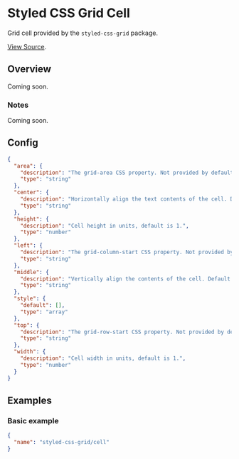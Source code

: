 <Meta title="WordPress Components|Styled Css Grid Cell" />

# Styled CSS Grid Cell
Grid cell provided by the `styled-css-grid` package.

[View Source](https://github.com/alleyinteractive/wp-irving/tree/master/inc/components/components/styled-css-grid-cell).

## Overview
Coming soon.

### Notes
Coming soon.

## Config
```json
{
  "area": {
    "description": "The grid-area CSS property. Not provided by default.",
    "type": "string"
  },
  "center": {
    "description": "Horizontally align the text contents of the cell. Default is false.",
    "type": "string"
  },
  "height": {
    "description": "Cell height in units, default is 1.",
    "type": "number"
  },
  "left": {
    "description": "The grid-column-start CSS property. Not provided by default.",
    "type": "string"
  },
  "middle": {
    "description": "Vertically align the contents of the cell. Default is false.",
    "type": "string"
  },
  "style": {
    "default": [],
    "type": "array"
  },
  "top": {
    "description": "The grid-row-start CSS property. Not provided by default.",
    "type": "string"
  },
  "width": {
    "description": "Cell width in units, default is 1.",
    "type": "number"
  }
}
```

## Examples

### Basic example
```json
{
  "name": "styled-css-grid/cell"
}
```
